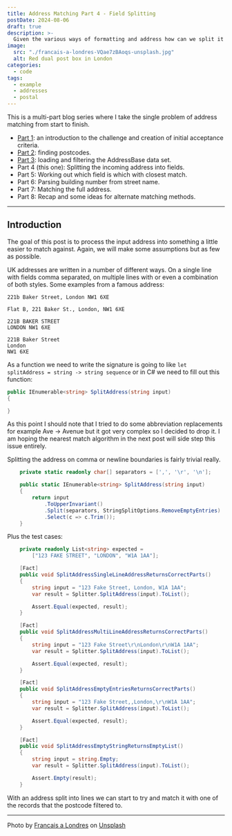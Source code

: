 ```yaml
---
title: Address Matching Part 4 - Field Splitting
postDate: 2024-08-06
draft: true
description: >-
  Given the various ways of formatting and address how can we split it into fields?
image:
  src: "./francais-a-londres-VQae7zBAoqs-unsplash.jpg"
  alt: Red dual post box in London
categories:
  - code
tags:
  - example
  - addresses
  - postal
---
```


This is a multi-part blog series where I take the single problem of address matching from start to finish.

- [Part 1](./address-matching-1-scope): an introduction to the challenge and creation of initial acceptance criteria.
- [Part 2](./address-matching-2-postcodes): finding postcodes.
- [Part 3](./address-matching-3-filter): loading and filtering the AddressBase data set.
- Part 4 (this one): Splitting the incoming address into fields.
- Part 5: Working out which field is which with closest match.
- Part 6: Parsing building number from street name.
- Part 7: Matching the full address.
- Part 8: Recap and some ideas for alternate matching methods.

---

## Introduction

The goal of this post is to process the input address into something a little easier to match against. Again, we will make some assumptions but as few as possible.

UK addresses are written in a number of different ways. On a single line with fields comma separated, on multiple lines with or even a combination of both styles. Some examples from a famous address:

```text
221b Baker Street, London NW1 6XE

Flat B, 221 Baker St., London, NW1 6XE

221B BAKER STREET
LONDON NW1 6XE

221B Baker Street
London
NW1 6XE
```

As a function we need to write the signature is going to like `let splitAddress = string -> string sequence` or in C# we need to fill out this function:

```csharp
public IEnumerable<string> SplitAddress(string input)
{

}
```

<Aside type="note" title="Abbreviations">
As this point I should note that I tried to do some abbreviation replacements for example Ave -> Avenue but it got very complex so I decided to drop it. I am hoping the nearest match algorithm in the next post will side step this issue entirely.
</Aside>

Splitting the address on comma or newline boundaries is fairly trivial really.

```csharp
    private static readonly char[] separators = [',', '\r', '\n'];

    public static IEnumerable<string> SplitAddress(string input)
    {
        return input
            .ToUpperInvariant()
            .Split(separators, StringSplitOptions.RemoveEmptyEntries)
            .Select(c => c.Trim());
    }
```

Plus the test cases:

```csharp
    private readonly List<string> expected =
        ["123 FAKE STREET", "LONDON", "W1A 1AA"];

    [Fact]
    public void SplitAddressSingleLineAddressReturnsCorrectParts()
    {
        string input = "123 Fake Street, London, W1A 1AA";
        var result = Splitter.SplitAddress(input).ToList();

        Assert.Equal(expected, result);
    }

    [Fact]
    public void SplitAddressMultiLineAddressReturnsCorrectParts()
    {
        string input = "123 Fake Street\r\nLondon\r\nW1A 1AA";
        var result = Splitter.SplitAddress(input).ToList();

        Assert.Equal(expected, result);
    }

    [Fact]
    public void SplitAddressEmptyEntriesReturnsCorrectParts()
    {
        string input = "123 Fake Street,,London,\r\nW1A 1AA";
        var result = Splitter.SplitAddress(input).ToList();

        Assert.Equal(expected, result);
    }

    [Fact]
    public void SplitAddressEmptyStringReturnsEmptyList()
    {
        string input = string.Empty;
        var result = Splitter.SplitAddress(input).ToList();

        Assert.Empty(result);
    }
```

With an address split into lines we can start to try and match it with one of the records that the postcode filtered to.

---
Photo by [Francais a Londres](https://unsplash.com/@francaisalondres) on [Unsplash](https://unsplash.com/photos/red-mail-box-on-road-VQae7zBAoqs)
